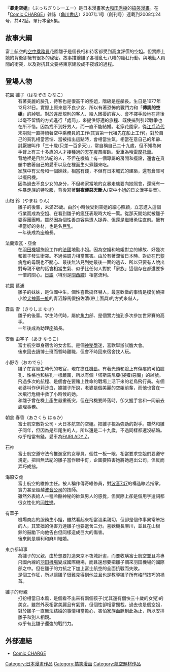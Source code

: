 {{Infobox animanga/Headerofja
|標題= 暴走空姐
|圖像=
|尺寸= 
|說明= 
|日文名稱= ぶっちぎりCA
|英文名稱= 
|假名= ぶっちぎりシーエー
|羅馬字= 
|類型= [[喜劇|喜劇]]
}}
{{Infobox animanga/Manga
|標題= 暴走空姐
|作者= [[大和田秀樹|大和田秀樹]]
|作畫=
|出版社= {{flagicon|Japan}} [[角川書店|角川書店]]<br />{{flagicon|Taiwan}} [[台灣角川|台灣角川]]
|其他出版社=
|連載雜誌= [[Comic_CHARGE|Comic CHARGE]]
|label= KC Magazine
|發售日=
|開始= 2007年
|結束= 2008年
|冊數= 全5卷
|話數= 
|其他=
}}
{{Infobox animanga/Footerofja}}

『'''暴走空姐'''』（ぶっちぎりシーエー）是日本漫畫家[[大和田秀樹|大和田秀樹]]的[[搞笑漫畫|搞笑漫畫]]。在「[[Comic_CHARGE|Comic CHARGE]]」雜誌（[[角川書店|角川書店]]）2007年1号（創刊号）連載到2008年24号，共42話，單行本全5集。

== 故事大綱 ==
富士航空的[[空中乘務員|空中乘務員]]花園雛子是個長相和待客都受到高度評價的空姐。但實際上她的背後卻擁有很多的秘密。故事描繪雛子各種亂七八糟的瘋狂行動，與地勤人員間的衝突，以及對抗其父要將東京建設成不夜城的過程。

== 登場人物 ==
;花園 雛子（はなぞの ひなこ）
:有著美麗的臉孔，待客也是很高干的空姐，階級是座艙長。生日是1977年12月31日。實際上原來是不良少女、所以有著恐怖的戰鬥力和「'''傳説的空姐'''」的綽號。對於違反規則的客人、給人困擾的客人、會不擇手段地在背後以毫不留情的方式進行「處罰」，來提供舒適的旅程、既使搞到引起戰爭也在所不惜。因為找不到好男人，而一直不能結婚。老家花園家，從[[江戶時代|江戶時代]]末期就一直持續著空中乘務員的工作(其實第一代祖先在船上工作)。對於自己的貧乳相當苦惱、當被指出這點時，會相當生氣。相當在意自己的年齡、討厭被叫作「三十歲(只差一百多天)」，常自稱自己二十九歲，但不知為何手臂上有三十多歲的人才接種過的[[天花疫苗|天花疫苗]]痕跡。愛車為[[哈雷摩托車|哈雷摩托車]]。
:背地裡是目無法紀的人，不但在機艙上有一個專屬的房間和擺設，還會在貨艙中放著自己的愛車以及在裡面生火煮麵來吃。
:家族中有父母和一個妹妹，相當有錢，不但有日本城式的建築，還有倉庫可以擺飛機。
:因為過去不良少女的身分，不但老家當地的女暴走族要向她照會，還擁有一件暴走族的特攻服，背後寫著'''魁夜便惡天斷人'''(空中小姐的日文漢字拼音)。

;山根 鈴（やまね りん）
:雛子的後輩，未滿25歲。由於小時候受到空姐的細心照顧，立志進入這個行業而成為空姐、在看到雛子的瘋狂表現時大吃一驚。從那天開始就被雛子耍得團團轉。雖然因為個性善良容易遭人捉弄、但還是繼續勇往直前。擁有相當好的身材，也是名[[巨乳|巨乳]]。
:一年後成為座艙長。

;法蘭索瓦・亞金
:在[[東京国際機場|羽田機場]]施設工作的[[法國|法國]]地勤小姐。因為空姐和地姐對立的緣故、好幾次和雛子發生衝突。不過協調力相當厲害。由於有著滯留日本時、對於在[[巴黎|巴黎]]病危的母親也不關心、最後無法見到她最後一面的過去、所以只要有人說出對母親不敬的話會相當生氣、似乎比任何人對於「家族」這個存在都還要多一倍的關心。[[日語|日語]]（特別是[[關西腔|關西腔]]）相當流利。

;花園 菖浦
:雛子的妹妹，是位國中生。個性喜歡搞怪嚇人，最喜歡做的事情是模仿偵探小說[[犬神家一族|犬神家一族]]的青沼靜馬假扮佐清(帶上面具)的方式來嚇人。

;霧島 雪（きりしま ゆき）
:雛子的後輩。学生時代時，屬於[[角力|角力]]部、是個實力強到多次參加世界賽的高手。
:一年後成為助理座艙長。

;安藝 由宇子（あき ゆうこ）
:富士航空單身宿舍的女舍監。是個[[神秘學|神秘學]]迷，喜歡舉辦試膽大會。
:後來回去讀博士班而暫時離職，但會不時回來宿舍找人玩。

;小野寺（おのでら）
:雛子在實習生時代的教官，現在擔任[[機長|機長]]。有著光頭和臉上有傷痕的可怕臉孔、性格也和臉孔一樣嚴厲，所以有個「塔斯馬尼亞(袋獾)惡魔」的綽號。飛過多次的航程、是個會在要賭上性命的戰場上活下來的老鳥飛行員。有個老婆叫作伊莉沙白，據雛子所說，老婆是個美麗的空姐前輩，而他也曾在一次飛行危機中救了小時候的她。
:和雛子曾在機上產生嚴重衝突，但在飛機要降落時，卻又握手言和一同前去處理事務。

;朝倉 春香（あさくら はるか）
:富士航空敵對公司・大日本航空的空姐。把雛子視為強勁的對手。雖然和雛子同年，但因為是年尾生的人，所以還是二十九歲，不過同樣都還沒結婚。似乎相當有錢。愛車為[[日产Z系列|FAIRLADY Z]]。

;石神
:富士航空遵守法令推進室的女專員。個性一板一眼，相當要求空姐們要遵守規定。把目無法紀的雛子當作眼中釘，企圖要陷害她將她趕出公司，但反而弄巧成拙。

;海原安虎
:富士航空的維修主任。被人稱作傳奇維修員，對[[波音747|波音747]]的構造瞭若指掌，實力甚至超越[[波音公司|波音公司]]的技師。
:雖然外表給人一種冷酷神秘的帥氣男人的感覺，但實際上卻是個用字遣詞都很女性化的[[同性戀|同性戀]]。

;有華子
:機場商店的服務生小姐，雖然看起來相當溫柔親切，但卻是個作事異常笨拙的人，其笨拙的傷害力連雛子也要退舍三分。喜歡機長麻川，並且在山根 鈴的鼓勵下向他告白但同樣造成巨大的傷害。
:後來則是順利和麻川結婚。

;東京都知事
:為雛子的父親，由於想要打造東京不夜城計畫，而要收購富士航空並且將專飛國內線的[[羽田機場|羽田機場]]變成國際機場，而且還想要把雛子調來羽田機場的國際部之中。但在雛子的力抗之下加上富士航空的全面抗戰而失敗。
:是個工作狂，所以讓雛子很難見得到他並且也是教導雛子所有格鬥技巧的禍首。

;雛子的母親
:打扮相當日本風，是個看不出來有兩個孩子(尤其還有個快三十歲的女兒)的美女。雖然外表相當美麗且有氣質，但個性卻相當獨裁。過去也是個空姐，對於雛子一直無法結婚的事情相當擔心，害怕家族血脈到此為止，所以安排雛子和別人相親。
:似乎有比雛子還強的戰鬥力。

== 外部連結 ==
*[https://web.archive.org/web/20090331215020/http://comiccharge.jp/pc/rensai.php Comic CHARGE]

{{DEFAULTSORT:Bucchigiri CA}}
[[Category:日本漫畫作品|Category:日本漫畫作品]]
[[Category:搞笑漫画|Category:搞笑漫画]]
[[Category:航空題材作品|Category:航空題材作品]]